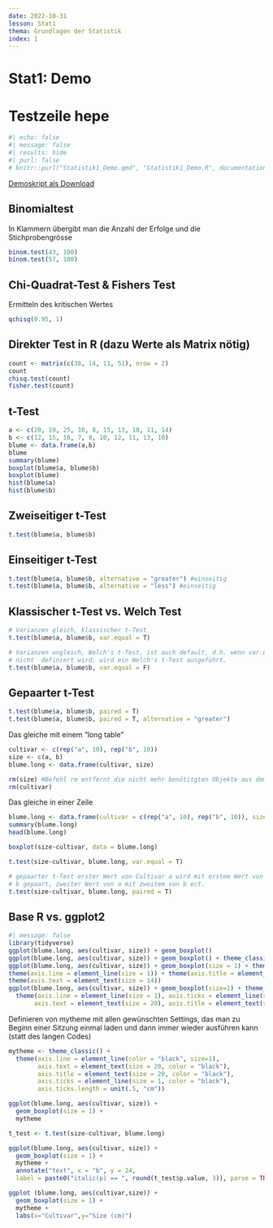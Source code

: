 ```yaml
---
date: 2022-10-31
lesson: Stat1
thema: Grundlagen der Statistik
index: 1
---
```


# Stat1: Demo
# Testzeile hepe

```r
#| echo: false
#| message: false
#| results: hide
#| purl: false
# knitr::purl("Statistik1_Demo.qmd", "Statistik1_Demo.R", documentation = 0)
```

[Demoskript als Download](Statistik1_Demo.R)

## Binomialtest

In Klammern übergibt man die Anzahl der Erfolge und die Stichprobengrösse

```r
binom.test(43, 100)
binom.test(57, 100)
```

## Chi-Quadrat-Test & Fishers Test

Ermitteln des kritischen Wertes

```r
qchisq(0.95, 1)
```

## Direkter Test in R (dazu Werte als Matrix nötig)

```r
count <- matrix(c(38, 14, 11, 51), nrow = 2)
count
chisq.test(count)
fisher.test(count)
```

## t-Test

```r
a <- c(20, 19, 25, 10, 8, 15, 13, 18, 11, 14)
b <- c(12, 15, 16, 7, 8, 10, 12, 11, 13, 10)
blume <- data.frame(a,b)
blume
summary(blume)
boxplot(blume$a, blume$b)
boxplot(blume)
hist(blume$a)
hist(blume$b)
```

## Zweiseitiger t-Test

```r
t.test(blume$a, blume$b)
```

## Einseitiger t-Test

```r
t.test(blume$a, blume$b, alternative = "greater") #einseitig
t.test(blume$a, blume$b, alternative = "less") #einseitig
```

## Klassischer t-Test vs. Welch Test

```r
# Varianzen gleich, klassischer t-Test
t.test(blume$a, blume$b, var.equal = T) 

# Varianzen ungleich, Welch's t-Test, ist auch default, d.h. wenn var.equal 
# nicht  definiert wird, wird ein Welch's t-Test ausgeführt. 
t.test(blume$a, blume$b, var.equal = F) 
```

## Gepaarter t-Test

```r
t.test(blume$a, blume$b, paired = T)
t.test(blume$a, blume$b, paired = T, alternative = "greater")
```

Das gleiche mit einem “long table”

```r
cultivar <- c(rep("a", 10), rep("b", 10))
size <- c(a, b)
blume.long <- data.frame(cultivar, size)

rm(size) #Befehl rm entfernt die nicht mehr benötitgten Objekte aus dem Workspace
rm(cultivar)
```

Das gleiche in einer Zeile

```r
blume.long <- data.frame(cultivar = c(rep("a", 10), rep("b", 10)), size = c(a, b))
summary(blume.long)             
head(blume.long)

boxplot(size~cultivar, data = blume.long)

t.test(size~cultivar, blume.long, var.equal = T)

# gepaarter t-Test erster Wert von Cultivar a wird mit erstem Wert von Cultivar
# b gepaart, zweiter Wert von a mit zweitem von b ect.
t.test(size~cultivar, blume.long, paired = T)
```

## Base R vs. ggplot2

```r
#| message: false
library(tidyverse)
ggplot(blume.long, aes(cultivar, size)) + geom_boxplot()
ggplot(blume.long, aes(cultivar, size)) + geom_boxplot() + theme_classic()
ggplot(blume.long, aes(cultivar, size)) + geom_boxplot(size = 1) + theme_classic()+
theme(axis.line = element_line(size = 1)) + theme(axis.title = element_text(size = 14))+
theme(axis.text = element_text(size = 14))
ggplot(blume.long, aes(cultivar, size)) + geom_boxplot(size=1) + theme_classic()+
  theme(axis.line = element_line(size = 1), axis.ticks = element_line(size = 1), 
       axis.text = element_text(size = 20), axis.title = element_text(size = 20))
```

Definieren von mytheme mit allen gewünschten Settings, das man zu Beginn einer Sitzung einmal laden und dann immer wieder ausführen kann (statt des langen Codes)

```r
mytheme <- theme_classic() + 
  theme(axis.line = element_line(color = "black", size=1), 
        axis.text = element_text(size = 20, color = "black"), 
        axis.title = element_text(size = 20, color = "black"), 
        axis.ticks = element_line(size = 1, color = "black"), 
        axis.ticks.length = unit(.5, "cm"))
```

```r
ggplot(blume.long, aes(cultivar, size)) + 
  geom_boxplot(size = 1) +
  mytheme

t_test <- t.test(size~cultivar, blume.long)

ggplot(blume.long, aes(cultivar, size)) + 
  geom_boxplot(size = 1) + 
  mytheme +
  annotate("text", x = "b", y = 24, 
  label = paste0("italic(p) == ", round(t_test$p.value, 3)), parse = TRUE, size = 8)

ggplot (blume.long, aes(cultivar,size)) + 
  geom_boxplot(size = 1) + 
  mytheme +
  labs(x="Cultivar",y="Size (cm)")
```
